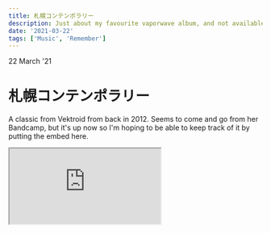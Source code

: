 ```yaml
---
title: 札幌コンテンポラリー
description: Just about my favourite vaporwave album, and not available for download anywhere.
date: '2021-03-22'
tags: ['Music', 'Remember']
---
```


22 March '21

# 札幌コンテンポラリー

A classic from Vektroid from back in 2012. Seems to come and go from her Bandcamp, but it's up now so I'm hoping to be able to keep track of it by putting the embed here.

<iframe style={{border: '0', width: '400px', height: '472px' }} src="https://bandcamp.com/EmbeddedPlayer/album=364774437/size=large/bgcol=333333/linkcol=e99708/tracklist=true/artwork=small/transparent=true/" seamless><a href="https://vektroid.bandcamp.com/album/-">札幌コンテンポラリー by 情報デスクVIRTUAL</a></iframe>